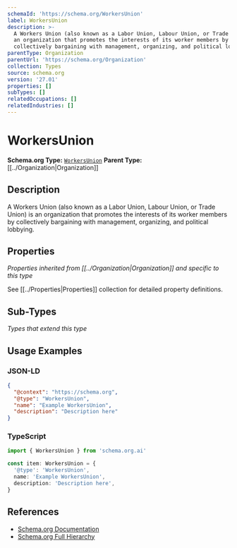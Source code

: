 ```yaml
---
schemaId: 'https://schema.org/WorkersUnion'
label: WorkersUnion
description: >-
  A Workers Union (also known as a Labor Union, Labour Union, or Trade Union) is
  an organization that promotes the interests of its worker members by
  collectively bargaining with management, organizing, and political lobbying.
parentType: Organization
parentUrl: 'https://schema.org/Organization'
collection: Types
source: schema.org
version: '27.01'
properties: []
subTypes: []
relatedOccupations: []
relatedIndustries: []
---
```

# WorkersUnion

**Schema.org Type:** [`WorkersUnion`](https://schema.org/WorkersUnion)
**Parent Type:** [[../Organization|Organization]]

## Description

A Workers Union (also known as a Labor Union, Labour Union, or Trade Union) is an organization that promotes the interests of its worker members by collectively bargaining with management, organizing, and political lobbying.

## Properties

*Properties inherited from [[../Organization|Organization]] and specific to this type*

See [[../Properties|Properties]] collection for detailed property definitions.

## Sub-Types

*Types that extend this type*

## Usage Examples

### JSON-LD

```json
{
  "@context": "https://schema.org",
  "@type": "WorkersUnion",
  "name": "Example WorkersUnion",
  "description": "Description here"
}
```

### TypeScript

```typescript
import { WorkersUnion } from 'schema.org.ai'

const item: WorkersUnion = {
  '@type': 'WorkersUnion',
  name: 'Example WorkersUnion',
  description: 'Description here',
}
```

## References

- [Schema.org Documentation](https://schema.org/WorkersUnion)
- [Schema.org Full Hierarchy](https://schema.org/docs/full.html)
